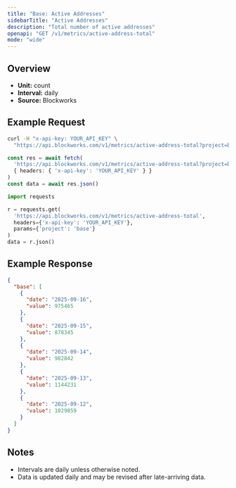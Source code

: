 ```yaml
---
title: "Base: Active Addresses"
sidebarTitle: "Active Addresses"
description: "Total number of active addresses"
openapi: "GET /v1/metrics/active-address-total"
mode: "wide"
---
```


## Overview

- **Unit:** count
- **Interval:** daily
- **Source:** Blockworks

## Example Request

<CodeGroup>

```bash cURL
curl -H "x-api-key: YOUR_API_KEY" \
  "https://api.blockworks.com/v1/metrics/active-address-total?project=base"
```

```typescript TypeScript
const res = await fetch(
  'https://api.blockworks.com/v1/metrics/active-address-total?project=base',
  { headers: { 'x-api-key': 'YOUR_API_KEY' } }
)
const data = await res.json()
```

```python Python
import requests

r = requests.get(
  'https://api.blockworks.com/v1/metrics/active-address-total',
  headers={'x-api-key': 'YOUR_API_KEY'},
  params={'project': 'base'}
)
data = r.json()
```

</CodeGroup>

## Example Response

```json
{
  "base": [
    {
      "date": "2025-09-16",
      "value": 975465
    },
    {
      "date": "2025-09-15",
      "value": 878345
    },
    {
      "date": "2025-09-14",
      "value": 982842
    },
    {
      "date": "2025-09-13",
      "value": 1144231
    },
    {
      "date": "2025-09-12",
      "value": 1029859
    }
  ]
}
```

## Notes
- Intervals are daily unless otherwise noted.
- Data is updated daily and may be revised after late-arriving data.